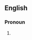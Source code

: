==English==

===Pronoun===
{{en-pron}}

# {{nonstandard|or|dialectal}} {{alternative form of|myself}}